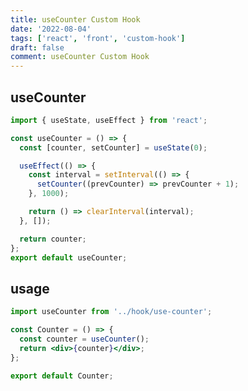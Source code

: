 ```yaml
---
title: useCounter Custom Hook
date: '2022-08-04'
tags: ['react', 'front', 'custom-hook']
draft: false
comment: useCounter Custom Hook
---
```


## useCounter

```jsx
import { useState, useEffect } from 'react';

const useCounter = () => {
  const [counter, setCounter] = useState(0);

  useEffect(() => {
    const interval = setInterval(() => {
      setCounter((prevCounter) => prevCounter + 1);
    }, 1000);

    return () => clearInterval(interval);
  }, []);

  return counter;
};
export default useCounter;
```

## usage

```jsx
import useCounter from '../hook/use-counter';

const Counter = () => {
  const counter = useCounter();
  return <div>{counter}</div>;
};

export default Counter;
```
